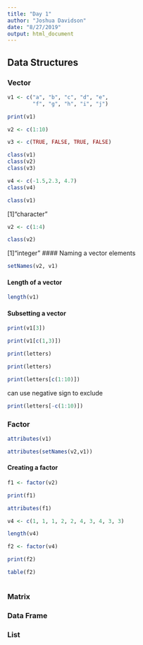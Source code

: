 ```yaml
---
title: "Day 1"
author: "Joshua Davidson"
date: "8/27/2019"
output: html_document
---
```


## Data Structures

### Vector

```r
v1 <- c("a", "b", "c", "d", "e", 
        "f", "g", "h", "i", "j")
```

```r
print(v1)
```

```r
v2 <- c(1:10)
```

```r
v3 <- c(TRUE, FALSE, TRUE, FALSE)
```

```r
class(v1)
class(v2)
class(v3)
```

```r
v4 <- c(-1.5,2.3, 4.7)
class(v4)
```

```r
class(v1)
```
[1]"character"

```r
v2 <- c(1:4)
```

```r
class(v2)
```

[1]"integer"
#### Naming a vector elements
```r
setNames(v2, v1)
```

#### Length of a vector
```r
length(v1)
```


#### Subsetting a vector

```r
print(v1[3])
```

```r
print(v1[c(1,3)])
```

```r
print(letters)
```

```r
print(letters)
```

```r
print(letters[c(1:10)])
```

can use negative sign to exclude
```r
print(letters[-c(1:10)])
```

### Factor

```r
attributes(v1)
```

```r
attributes(setNames(v2,v1))
```


#### Creating a factor

```r
f1 <- factor(v2)
```

```r
print(f1)
```

```r
attributes(f1)
```

```r
v4 <- c(1, 1, 1, 2, 2, 4, 3, 4, 3, 3)
```

```r
length(v4)
```

```r
f2 <- factor(v4)
```

```r
print(f2)
```

```r
table(f2)
```

```r

```



### Matrix

### Data Frame

### List

